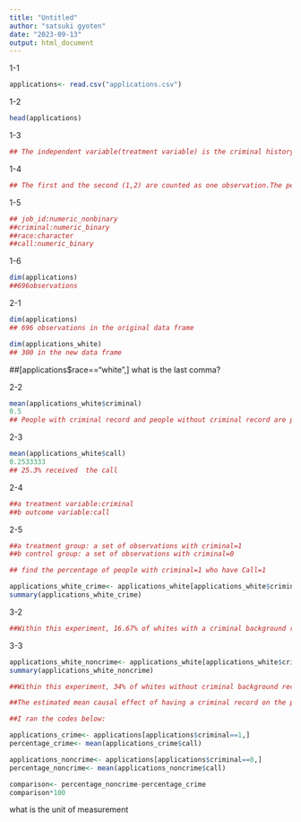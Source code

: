 ```yaml
---
title: "Untitled"
author: "satsuki gyoten"
date: "2023-09-13"
output: html_document
---
```

1-1
```r
applications<- read.csv("applications.csv")

```

1-2
```r
head(applications)

```

1-3
```r
## The independent variable(treatment variable) is the criminal history, and the dependent variable(outcome variable) is the whether one will receive a call back for a job interview. The control variable is race. We observe whether criminal history affects the likelihood of receiving a call back.

```

1-4
```r
## The first and the second (1,2) are counted as one observation.The person at the top of the table applied for job1 (the same job as the second person above), has no criminal record, is white, and received a return call.The second person applied for job1, has criminal record, is white, and received a return call.

```

1-5
```r
## job_id:numeric_nonbinary
##criminal:numeric_binary
##race:character
##call:numeric_binary

```

1-6
```r
dim(applications)
##696observations
```

2-1
```r
dim(applications)
## 696 observations in the original data frame

dim(applications_white)
## 300 in the new data frame
```
##[applications$race=="white",] what is the last comma?

2-2
```r
mean(applications_white$criminal)
0.5
## People with criminal record and people without criminal record are properly split half half within the observation
```

2-3
```r
mean(applications_white$call)
0.2533333
## 25.3% received  the call

```


2-4
```r
##a treatment variable:criminal
##b outcome variable:call

```

2-5
```r
##a treatment group: a set of observations with criminal=1
##b control group: a set of observations with criminal=0

```

```r
## find the percentage of people with criminal=1 who have Call=1

applications_white_crime<- applications_white[applications_white$criminal ==1,]
summary(applications_white_crime)

```

3-2
```r
##Within this experiment, 16.67% of whites with a criminal background received a return call.
```

3-3
```r
applications_white_noncrime<- applications_white[applications_white$criminal ==0,]
summary(applications_white_noncrime)

##Within this experiment, 34% of whites without criminal background received a return call.
```

```r
##The estimated mean causal effect of having a criminal record on the probability of receiving a call back for a job interview is 12.54965%. The assumption is that having a criminal record reduces the probability of receiving a call back. This is because it is reasonable to assume that employers would want employers who do not cause crime or other social problems. The treatment is the observation with criminal cases and the outcome is the observation with returned calls. The results are as follows. The direction of the mean treatment effect is the same as the hypothesis, and the unit of measurement:both variables are binominal.

##I ran the codes below:

applications_crime<- applications[applications$criminal==1,]
percentage_crime<- mean(applications_crime$call)

applications_noncrime<- applications[applications$criminal==0,]
percentage_noncrime<- mean(applications_noncrime$call)

comparison<- percentage_noncrime-percentage_crime
comparison*100


```
what is the unit of measurement

